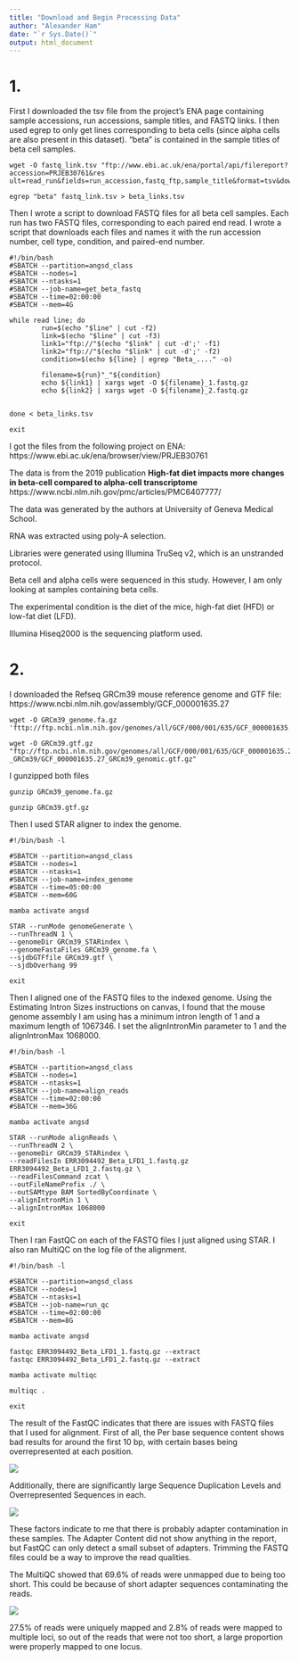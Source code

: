```yaml
---
title: "Download and Begin Processing Data"
author: "Alexander Ham"
date: "`r Sys.Date()`"
output: html_document
---
```


# 1.

First I downloaded the tsv file from the project's ENA page containing sample accessions, run accessions, sample titles, and FASTQ links. I then used egrep to only get lines corresponding to beta cells (since alpha cells are also present in this dataset). "beta" is contained in the sample titles of beta cell samples.

```{}
wget -O fastq_link.tsv "ftp://www.ebi.ac.uk/ena/portal/api/filereport?accession=PRJEB30761&res
ult=read_run&fields=run_accession,fastq_ftp,sample_title&format=tsv&download=true&limit=0"

egrep "beta" fastq_link.tsv > beta_links.tsv
```

Then I wrote a script to download FASTQ files for all beta cell samples. Each run has two FASTQ files, corresponding to each paired end read. I wrote a script that downloads each files and names it with the run accession number, cell type, condition, and paired-end number. 

```{}
#!/bin/bash
#SBATCH --partition=angsd_class
#SBATCH --nodes=1
#SBATCH --ntasks=1
#SBATCH --job-name=get_beta_fastq
#SBATCH --time=02:00:00
#SBATCH --mem=4G

while read line; do
        run=$(echo "$line" | cut -f2)
        link=$(echo "$line" | cut -f3)
        link1="ftp://"$(echo "$link" | cut -d';' -f1)
        link2="ftp://"$(echo "$link" | cut -d';' -f2)
        condition=$(echo ${line} | egrep "Beta_...." -o)

        filename=${run}"_"${condition}
        echo ${link1} | xargs wget -O ${filename}_1.fastq.gz
        echo ${link2} | xargs wget -O ${filename}_2.fastq.gz


done < beta_links.tsv

exit
```

I got the files from the following project on ENA:
https://www.ebi.ac.uk/ena/browser/view/PRJEB30761

The data is from the 2019 publication
**High-fat diet impacts more changes in beta-cell compared to alpha-cell transcriptome**
https://www.ncbi.nlm.nih.gov/pmc/articles/PMC6407777/

The data was generated by the authors at University of Geneva Medical School.

RNA was extracted using poly-A selection. 

Libraries were generated using Illumina TruSeq v2, which is an unstranded protocol. 

Beta cell and alpha cells were sequenced in this study. However, I am only looking at samples containing beta cells. 

The experimental condition is the diet of the mice, high-fat diet (HFD) or low-fat diet (LFD).

Illumina Hiseq2000 is the sequencing platform used. 

# 2.

I downloaded the Refseq GRCm39 mouse reference genome and GTF file: https://www.ncbi.nlm.nih.gov/assembly/GCF_000001635.27

```{}
wget -O GRCm39_genome.fa.gz 'fttp://ftp.ncbi.nlm.nih.gov/genomes/all/GCF/000/001/635/GCF_000001635.27_GRCm39/GCF_000001635.27_GRCm39_genomic.fna.gz'

wget -O GRCm39.gtf.gz "ftp://ftp.ncbi.nlm.nih.gov/genomes/all/GCF/000/001/635/GCF_000001635.27
_GRCm39/GCF_000001635.27_GRCm39_genomic.gtf.gz"
```


I gunzipped both files
```{}
gunzip GRCm39_genome.fa.gz

gunzip GRCm39.gtf.gz
```


Then I used STAR aligner to index the genome.   
```{}
#!/bin/bash -l

#SBATCH --partition=angsd_class
#SBATCH --nodes=1
#SBATCH --ntasks=1
#SBATCH --job-name=index_genome
#SBATCH --time=05:00:00
#SBATCH --mem=60G

mamba activate angsd

STAR --runMode genomeGenerate \
--runThreadN 1 \
--genomeDir GRCm39_STARindex \
--genomeFastaFiles GRCm39_genome.fa \
--sjdbGTFfile GRCm39.gtf \
--sjdbOverhang 99

exit

```


Then I aligned one of the FASTQ files to the indexed genome. Using the Estimating Intron Sizes instructions on canvas, I found that the mouse genome assembly I am using has a minimum intron length of 1 and a maximum length of 1067346. I set the alignIntronMin parameter to 1 and the alignIntronMax 1068000.

```{}
#!/bin/bash -l

#SBATCH --partition=angsd_class
#SBATCH --nodes=1
#SBATCH --ntasks=1
#SBATCH --job-name=align_reads
#SBATCH --time=02:00:00
#SBATCH --mem=36G

mamba activate angsd

STAR --runMode alignReads \
--runThreadN 2 \
--genomeDir GRCm39_STARindex \
--readFilesIn ERR3094492_Beta_LFD1_1.fastq.gz ERR3094492_Beta_LFD1_2.fastq.gz \
--readFilesCommand zcat \
--outFileNamePrefix ./ \
--outSAMtype BAM SortedByCoordinate \
--alignIntronMin 1 \
--alignIntronMax 1068000

exit

```


Then I ran FastQC on each of the FASTQ files I just aligned using STAR. I also ran MultiQC on the log file of the alignment. 

```{}
#!/bin/bash -l

#SBATCH --partition=angsd_class
#SBATCH --nodes=1
#SBATCH --ntasks=1
#SBATCH --job-name=run_qc
#SBATCH --time=02:00:00
#SBATCH --mem=8G

mamba activate angsd

fastqc ERR3094492_Beta_LFD1_1.fastq.gz --extract
fastqc ERR3094492_Beta_LFD1_2.fastq.gz --extract

mamba activate multiqc

multiqc .

exit
```

The result of the FastQC indicates that there are issues with FASTQ files that I used for alignment. First of all, the Per base sequence content shows bad results for around the first 10 bp, with certain bases being overrepresented at each position. 

![](C:\Users\hamal\OneDrive\Desktop\per_base_content.jpg)

Additionally, there are significantly large Sequence Duplication Levels and Overrepresented Sequences in each.

![](C:\Users\hamal\OneDrive\Desktop\seq_duplication.jpg)

These factors indicate to me that there is probably adapter contamination in these samples. The Adapter Content did not show anything in the report, but FastQC can only detect a small subset of adapters. Trimming the FASTQ files could be a way to improve the read qualities. 

The MultiQC showed that 69.6% of reads were unmapped due to being too short. This could be because of short adapter sequences contaminating the reads. 

![](C:\Users\hamal\OneDrive\Desktop\alignment scores.jpg)

27.5% of reads were uniquely mapped and 2.8% of reads were mapped to multiple loci, so out of the reads that were not too short, a large proportion were properly mapped to one locus. 